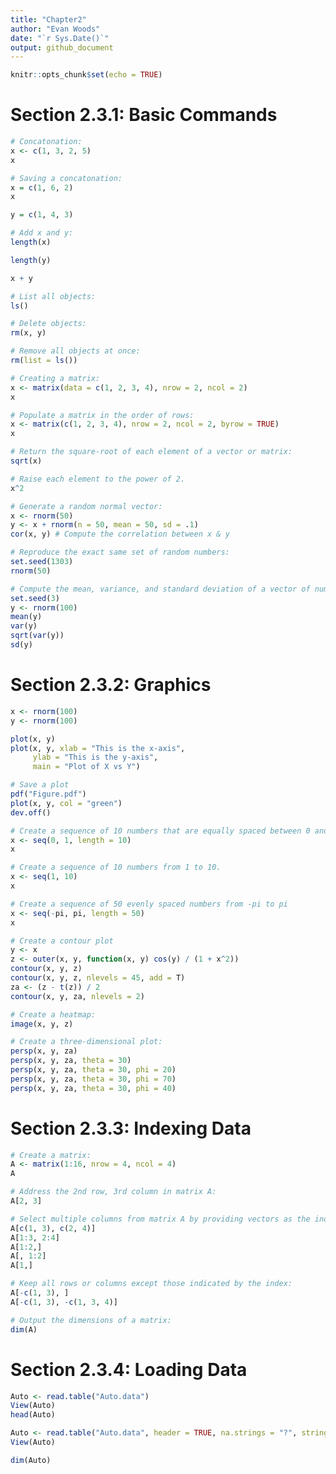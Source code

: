 ```yaml
---
title: "Chapter2"
author: "Evan Woods"
date: "`r Sys.Date()`"
output: github_document
---
```


```r
knitr::opts_chunk$set(echo = TRUE)
```


# Section 2.3.1: Basic Commands
```r
# Concatonation:
x <- c(1, 3, 2, 5)
x
```

```r
# Saving a concatonation:
x = c(1, 6, 2)
x

y = c(1, 4, 3)
```

```r
# Add x and y:
length(x)

length(y) 

x + y
```

```r
# List all objects:
ls()
```

```r
# Delete objects:
rm(x, y)
```

```r
# Remove all objects at once:
rm(list = ls())
```

```r
# Creating a matrix:
x <- matrix(data = c(1, 2, 3, 4), nrow = 2, ncol = 2)
x
```


```r
# Populate a matrix in the order of rows:
x <- matrix(c(1, 2, 3, 4), nrow = 2, ncol = 2, byrow = TRUE)
x
```

```r
# Return the square-root of each element of a vector or matrix:
sqrt(x)
```

```r
# Raise each element to the power of 2.
x^2
```

```r
# Generate a random normal vector:
x <- rnorm(50)
y <- x + rnorm(n = 50, mean = 50, sd = .1)
cor(x, y) # Compute the correlation between x & y
```
  
```r
# Reproduce the exact same set of random numbers:
set.seed(1303)
rnorm(50)
```
  
```r
# Compute the mean, variance, and standard deviation of a vector of numbers:
set.seed(3)
y <- rnorm(100)
mean(y)
var(y)
sqrt(var(y))
sd(y)
```
# Section 2.3.2: Graphics   
```r
x <- rnorm(100)
y <- rnorm(100)

plot(x, y)
plot(x, y, xlab = "This is the x-axis",
     ylab = "This is the y-axis", 
     main = "Plot of X vs Y")
```
  
```r
# Save a plot
pdf("Figure.pdf")
plot(x, y, col = "green")
dev.off()
```
  
```r
# Create a sequence of 10 numbers that are equally spaced between 0 and 1.
x <- seq(0, 1, length = 10)
x

# Create a sequence of 10 numbers from 1 to 10.
x <- seq(1, 10)
x

# Create a sequence of 50 evenly spaced numbers from -pi to pi
x <- seq(-pi, pi, length = 50)
x

```
  
  
```r
# Create a contour plot
y <- x
z <- outer(x, y, function(x, y) cos(y) / (1 + x^2))
contour(x, y, z)
contour(x, y, z, nlevels = 45, add = T)
za <- (z - t(z)) / 2
contour(x, y, za, nlevels = 2)
```
  
```r
# Create a heatmap:
image(x, y, z)
```
  
```r
# Create a three-dimensional plot:
persp(x, y, za)
persp(x, y, za, theta = 30)
persp(x, y, za, theta = 30, phi = 20)
persp(x, y, za, theta = 30, phi = 70)
persp(x, y, za, theta = 30, phi = 40)
```
# Section 2.3.3: Indexing Data
```r
# Create a matrix:
A <- matrix(1:16, nrow = 4, ncol = 4)
A
```
  
```r
# Address the 2nd row, 3rd column in matrix A:
A[2, 3]
```

```r
# Select multiple columns from matrix A by providing vectors as the indices:
A[c(1, 3), c(2, 4)]
A[1:3, 2:4]
A[1:2,]
A[, 1:2]
A[1,]
```

```r
# Keep all rows or columns except those indicated by the index:
A[-c(1, 3), ]
A[-c(1, 3), -c(1, 3, 4)]
```
```r
# Output the dimensions of a matrix:
dim(A)
```

# Section 2.3.4: Loading Data
```r
Auto <- read.table("Auto.data")
View(Auto)
head(Auto)
```

```r
Auto <- read.table("Auto.data", header = TRUE, na.strings = "?", stringsAsFactors = TRUE)
View(Auto)
```

```r
dim(Auto)
```



